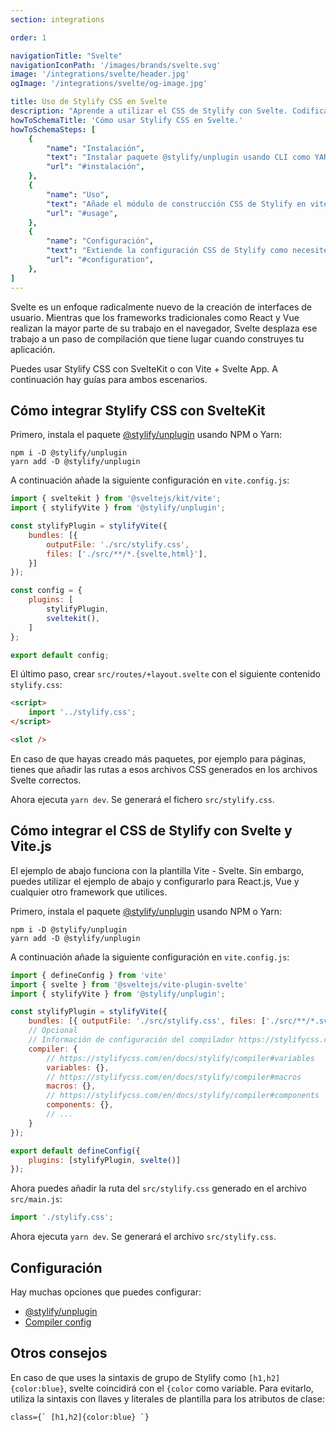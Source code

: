 ```yaml
---
section: integrations

order: 1

navigationTitle: "Svelte"
navigationIconPath: '/images/brands/svelte.svg'
image: '/integrations/svelte/header.jpg'
ogImage: '/integrations/svelte/og-image.jpg'

title: Uso de Stylify CSS en Svelte
description: "Aprende a utilizar el CSS de Stylify con Svelte. Codifica tu web Svelte más rápido con Stylify CSS"
howToSchemaTitle: 'Cómo usar Stylify CSS en Svelte.'
howToSchemaSteps: [
	{
		"name": "Instalación",
		"text": "Instalar paquete @stylify/unplugin usando CLI como YARN o NPM",
		"url": "#instalación",
	},
	{
		"name": "Uso",
		"text": "Añade el módulo de construcción CSS de Stylify en vite.config.js",
		"url": "#usage",
	},
	{
		"name": "Configuración",
		"text": "Extiende la configuración CSS de Stylify como necesites. Configura variables, componentes, selectores personalizados y mucho más",
		"url": "#configuration",
	},
]
---
```


Svelte es un enfoque radicalmente nuevo de la creación de interfaces de usuario. Mientras que los frameworks tradicionales como React y Vue realizan la mayor parte de su trabajo en el navegador, Svelte desplaza ese trabajo a un paso de compilación que tiene lugar cuando construyes tu aplicación.

Puedes usar Stylify CSS con SvelteKit o con Vite + Svelte App. A continuación hay guías para ambos escenarios.

## Cómo integrar Stylify CSS con SvelteKit

<StackBlitzLink link="stylify-sveltekit-example" />

Primero, instala el paquete [@stylify/unplugin](/es/docs/unplugin) usando NPM o Yarn:

```
npm i -D @stylify/unplugin
yarn add -D @stylify/unplugin
```

A continuación añade la siguiente configuración en `vite.config.js`:

```javascript
import { sveltekit } from '@sveltejs/kit/vite';
import { stylifyVite } from '@stylify/unplugin';

const stylifyPlugin = stylifyVite({
	bundles: [{
		outputFile: './src/stylify.css',
		files: ['./src/**/*.{svelte,html}'],
	}]
});

const config = {
	plugins: [
		stylifyPlugin,
		sveltekit(),
	]
};

export default config;
```

El último paso, crear `src/routes/+layout.svelte` con el siguiente contenido `stylify.css`:

```html
<script>
	import '../stylify.css';
</script>

<slot />
```

En caso de que hayas creado más paquetes, por ejemplo para páginas, tienes que añadir las rutas a esos archivos CSS generados en los archivos Svelte correctos.

Ahora ejecuta `yarn dev`. Se generará el fichero `src/stylify.css`.

## Cómo integrar el CSS de Stylify con Svelte y Vite.js

<StackBlitzLink link="stylify-svelte-vite" />

El ejemplo de abajo funciona con la plantilla Vite - Svelte. Sin embargo, puedes utilizar el ejemplo de abajo y configurarlo para React.js, Vue y cualquier otro framework que utilices.

Primero, instala el paquete [@stylify/unplugin](/es/docs/unplugin) usando NPM o Yarn:

```
npm i -D @stylify/unplugin
yarn add -D @stylify/unplugin
```

A continuación añade la siguiente configuración en `vite.config.js`:

```javascript
import { defineConfig } from 'vite'
import { svelte } from '@sveltejs/vite-plugin-svelte'
import { stylifyVite } from '@stylify/unplugin';

const stylifyPlugin = stylifyVite({
	bundles: [{ outputFile: './src/stylify.css', files: ['./src/**/*.svelte'] }],
	// Opcional
	// Información de configuración del compilador https://stylifycss.com/en/docs/stylify/compiler#configuration
	compiler: {
		// https://stylifycss.com/en/docs/stylify/compiler#variables
		variables: {},
		// https://stylifycss.com/en/docs/stylify/compiler#macros
		macros: {},
		// https://stylifycss.com/en/docs/stylify/compiler#components
		components: {},
		// ...
	}
});

export default defineConfig({
	plugins: [stylifyPlugin, svelte()]
});
```

Ahora puedes añadir la ruta del `src/stylify.css` generado en el archivo `src/main.js`:

```javascript
import './stylify.css';
```

Ahora ejecuta `yarn dev`. Se generará el archivo `src/stylify.css`.

## Configuración
Hay muchas opciones que puedes configurar:
- [@stylify/unplugin](/es/docs/unplugin)
- [Compiler config](/es/docs/stylify/compiler)

## Otros consejos
En caso de que uses la sintaxis de grupo de Stylify como `[h1,h2]{color:blue}`, svelte coincidirá con el `{color` como variable. Para evitarlo, utiliza la sintaxis con llaves y literales de plantilla para los atributos de clase:
```
class={` [h1,h2]{color:blue} `}
```

<WhereToNext />
